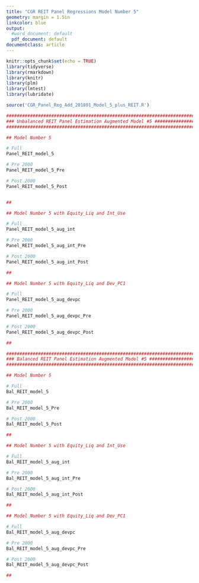 ```yaml
---
title: "CGR REIT Panel Regressions Model Number 5"
geometry: margin = 1.5in
linkcolor: blue
output:
  #word_document: default
  pdf_document: default
documentclass: article
---
```


```r
knitr::opts_chunk$set(echo = TRUE)
library(tidyverse)
library(rmarkdown)
library(knitr)
library(plm)
library(lmtest)
library(lubridate)

source('CGR_Panel_Reg_Add_201801_Model_5_plus_REIT.R')
```


```r

#############################################################################################
### Unbalanced REIT Panel Estimation Augmented Model #5 #####################################
#############################################################################################

## Model Number 5

# Full
Panel_REIT_model_5

# Pre 2000
Panel_REIT_model_5_Pre

# Post 2000
Panel_REIT_model_5_Post 


##

## Model Number 5 with Equity_Liq and Int_Use

# Full
Panel_REIT_model_5_aug_int

# Pre 2000
Panel_REIT_model_5_aug_int_Pre

# Post 2000
Panel_REIT_model_5_aug_int_Post 

##

## Model Number 5 with Equity_Liq and Dev_PC1

# Full
Panel_REIT_model_5_aug_devpc

# Pre 2000
Panel_REIT_model_5_aug_devpc_Pre

# Post 2000
Panel_REIT_model_5_aug_devpc_Post 

##
```

```r

#########################################################################################
### Balanced REIT Panel Estimation Augmented Model #5 #################################
#########################################################################################

## Model Number 5

# Full
Bal_REIT_model_5

# Pre 2000
Bal_REIT_model_5_Pre

# Post 2000
Bal_REIT_model_5_Post 

##

## Model Number 5 with Equity_Liq and Int_Use

# Full
Bal_REIT_model_5_aug_int

# Pre 2000
Bal_REIT_model_5_aug_int_Pre

# Post 2000
Bal_REIT_model_5_aug_int_Post 

##

## Model Number 5 with Equity_Liq and Dev_PC1

# Full
Bal_REIT_model_5_aug_devpc

# Pre 2000
Bal_REIT_model_5_aug_devpc_Pre

# Post 2000
Bal_REIT_model_5_aug_devpc_Post 

##



```